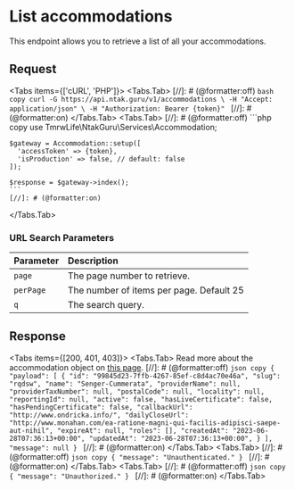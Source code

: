 
# List accommodations

This endpoint allows you to retrieve a list of all your accommodations.

## Request

<Protocol method="GET" path="/v1/accommodations" />

<Tabs items={['cURL', 'PHP']}>
  <Tabs.Tab>
    [//]: # (@formatter:off)
    ```bash copy
    curl -G https://api.ntak.guru/v1/accommodations \
      -H "Accept: application/json" \
      -H "Authorization: Bearer {token}"
    ```
    [//]: # (@formatter:on)
  </Tabs.Tab>
  <Tabs.Tab>
    [//]: # (@formatter:off)
    ```php copy
    use TmrwLife\NtakGuru\Services\Accommodation;

    $gateway = Accommodation::setup([
      'accessToken' => {token},
      'isProduction' => false, // default: false
    ]);

    $response = $gateway->index();
    ```
    [//]: # (@formatter:on)
  </Tabs.Tab>
</Tabs>

### URL Search Parameters

| Parameter | Description                              |
|:----------|:-----------------------------------------|
| `page`    | The page number to retrieve.             |
| `perPage` | The number of items per page. Default 25 |
| `q`       | The search query.                        |

## Response

<Tabs items={[200, 401, 403]}>
  <Tabs.Tab>
    <Callout type="info" emoji="ℹ️">
      Read more about the accommodation object on [this page](/accommodations).
    </Callout>
    [//]: # (@formatter:off)
    ```json copy
    {
      "payload": [
        {
          "id": "99845d23-7ffb-4267-85ef-c8d4ac70e46a",
          "slug": "rqdsw",
          "name": "Senger-Cummerata",
          "providerName": null,
          "providerTaxNumber": null,
          "postalCode": null,
          "locality": null,
          "reportingId": null,
          "active": false,
          "hasLiveCertificate": false,
          "hasPendingCertificate": false,
          "callbackUrl": "http://www.ondricka.info/",
          "dailyCloseUrl": "http://www.monahan.com/ea-ratione-magni-qui-facilis-adipisci-saepe-aut-nihil",
          "expireAt": null,
          "roles": [],
          "createdAt": "2023-06-28T07:36:13+00:00",
          "updatedAt": "2023-06-28T07:36:13+00:00",
        }
      ],
      "message": null
    }
    ```
    [//]: # (@formatter:on)
  </Tabs.Tab>
  <Tabs.Tab>
    [//]: # (@formatter:off)
    ```json copy
    {
      "message": "Unauthenticated."
    }
    ```
    [//]: # (@formatter:on)
  </Tabs.Tab>
  <Tabs.Tab>
    [//]: # (@formatter:off)
    ```json copy
    {
      "message": "Unauthorized."
    }
    ```
    [//]: # (@formatter:on)
  </Tabs.Tab>
</Tabs>